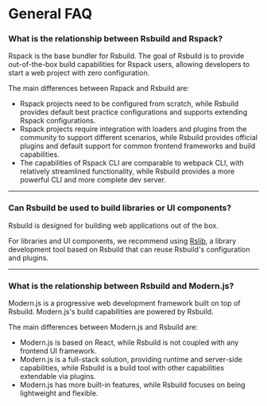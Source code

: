 # General FAQ

### What is the relationship between Rsbuild and Rspack?

Rspack is the base bundler for Rsbuild. The goal of Rsbuild is to provide out-of-the-box build capabilities for Rspack users, allowing developers to start a web project with zero configuration.

The main differences between Rspack and Rsbuild are:

- Rspack projects need to be configured from scratch, while Rsbuild provides default best practice configurations and supports extending Rspack configurations.
- Rspack projects require integration with loaders and plugins from the community to support different scenarios, while Rsbuild provides official plugins and default support for common frontend frameworks and build capabilities.
- The capabilities of Rspack CLI are comparable to webpack CLI, with relatively streamlined functionality, while Rsbuild provides a more powerful CLI and more complete dev server.

---

### Can Rsbuild be used to build libraries or UI components?

Rsbuild is designed for building web applications out of the box.

For libraries and UI components, we recommend using [Rslib](https://github.com/web-infra-dev/rslib), a library development tool based on Rsbuild that can reuse Rsbuild's configuration and plugins.

---

### What is the relationship between Rsbuild and Modern.js?

Modern.js is a progressive web development framework built on top of Rsbuild. Modern.js's build capabilities are powered by Rsbuild.

The main differences between Modern.js and Rsbuild are:

- Modern.js is based on React, while Rsbuild is not coupled with any frontend UI framework.
- Modern.js is a full-stack solution, providing runtime and server-side capabilities, while Rsbuild is a build tool with other capabilities extendable via plugins.
- Modern.js has more built-in features, while Rsbuild focuses on being lightweight and flexible.
